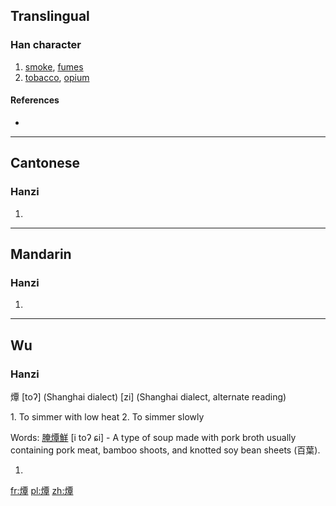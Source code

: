 ==Translingual==

===Han character===
{{Han char|rn=86|rad=火|as=12|sn=16|four=9184<sub>6</sub>|canj=火一田十 (FMWJ)}}

# [[smoke]], [[fumes]]
# [[tobacco]], [[opium]]

====References====
* {{Han ref|kx=0682.040|dkj=19391|dj=1094.050|hdz=32232.130|uh=71C2|ud=29122|bh=EA48|bd=59976}}

----

==Cantonese==

===Hanzi===
{{yue-hanzi|jyut=|y=taam4}}

# {{defn|lang=yue|sort=火12}}

----

==Mandarin==

===Hanzi===
{{cmn-hanzi|pin=[[qián]] ([[qian2]])|wg=ch'ien<sup>2</sup>}}

# {{defn|lang=cmn|sort=火12}}

----

==Wu==

===Hanzi===
燂 [toʔ] (Shanghai dialect)
[zi] (Shanghai dialect, alternate reading)

1. To simmer with low heat
2. To simmer slowly

Words:
[[腌燂鮮]] [i toʔ ɕi] - A type of soup made with pork broth usually containing pork meat, bamboo shoots, and knotted soy bean sheets (百葉).
# {{defn|lang=wuu}}

[[fr:燂]]
[[pl:燂]]
[[zh:燂]]